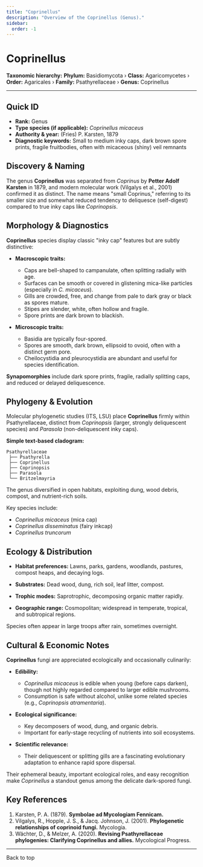 ```yaml
---
title: "Coprinellus"
description: "Overview of the Coprinellus (Genus)."
sidebar:
  order: -1
---
```



# Coprinellus <Badge variant="note" text="Genus" />

**Taxonomic hierarchy:** **Phylum:** Basidiomycota › **Class:** Agaricomycetes › **Order:** Agaricales › **Family:** Psathyrellaceae › **Genus:** Coprinellus

---

## Quick ID
* **Rank:** Genus  
* **Type species (if applicable):** _Coprinellus micaceus_  
* **Authority & year:** (Fries) P. Karsten, 1879  
* **Diagnostic keywords:** Small to medium inky caps, dark brown spore prints, fragile fruitbodies, often with micaceous (shiny) veil remnants  

## Discovery & Naming
The genus **Coprinellus** was separated from _Coprinus_ by **Petter Adolf Karsten** in 1879, and modern molecular work (Vilgalys et al., 2001) confirmed it as distinct. The name means "small Coprinus," referring to its smaller size and somewhat reduced tendency to deliquesce (self-digest) compared to true inky caps like _Coprinopsis_.

## Morphology & Diagnostics
**Coprinellus** species display classic "inky cap" features but are subtly distinctive:

- **Macroscopic traits:**
  - Caps are bell-shaped to campanulate, often splitting radially with age.
  - Surfaces can be smooth or covered in glistening mica-like particles (especially in _C. micaceus_).
  - Gills are crowded, free, and change from pale to dark gray or black as spores mature.
  - Stipes are slender, white, often hollow and fragile.
  - Spore prints are dark brown to blackish.

- **Microscopic traits:**
  - Basidia are typically four-spored.
  - Spores are smooth, dark brown, ellipsoid to ovoid, often with a distinct germ pore.
  - Cheilocystidia and pleurocystidia are abundant and useful for species identification.

**Synapomorphies** include dark spore prints, fragile, radially splitting caps, and reduced or delayed deliquescence.

## Phylogeny & Evolution
Molecular phylogenetic studies (ITS, LSU) place **Coprinellus** firmly within Psathyrellaceae, distinct from _Coprinopsis_ (larger, strongly deliquescent species) and _Parasola_ (non-deliquescent inky caps).

**Simple text-based cladogram:**
```
Psathyrellaceae
 ├── Psathyrella
 ├── Coprinellus
 ├── Coprinopsis
 ├── Parasola
 └── Britzelmayria
```
The genus diversified in open habitats, exploiting dung, wood debris, compost, and nutrient-rich soils.

Key species include:

- _Coprinellus micaceus_ (mica cap)
- _Coprinellus disseminatus_ (fairy inkcap)
- _Coprinellus truncorum_

## Ecology & Distribution
- **Habitat preferences:** Lawns, parks, gardens, woodlands, pastures, compost heaps, and decaying logs.
- **Substrates:** Dead wood, dung, rich soil, leaf litter, compost.
- **Trophic modes:** Saprotrophic, decomposing organic matter rapidly.

- **Geographic range:** Cosmopolitan; widespread in temperate, tropical, and subtropical regions.

Species often appear in large troops after rain, sometimes overnight.

## Cultural & Economic Notes
**Coprinellus** fungi are appreciated ecologically and occasionally culinarily:

- **Edibility:**
  - _Coprinellus micaceus_ is edible when young (before caps darken), though not highly regarded compared to larger edible mushrooms.
  - Consumption is safe without alcohol, unlike some related species (e.g., _Coprinopsis atramentaria_).

- **Ecological significance:**
  - Key decomposers of wood, dung, and organic debris.
  - Important for early-stage recycling of nutrients into soil ecosystems.

- **Scientific relevance:**
  - Their deliquescent or splitting gills are a fascinating evolutionary adaptation to enhance rapid spore dispersal.

Their ephemeral beauty, important ecological roles, and easy recognition make _Coprinellus_ a standout genus among the delicate dark-spored fungi.

## Key References
1. Karsten, P. A. (1879). **Symbolae ad Mycologiam Fennicam.**  
2. Vilgalys, R., Hopple, J. S., & Jacq. Johnson, J. (2001). **Phylogenetic relationships of coprinoid fungi.** Mycologia.  
3. Wächter, D., & Melzer, A. (2020). **Revising Psathyrellaceae phylogenies: Clarifying Coprinellus and allies.** Mycological Progress.  

---

<LinkButton href="#top" variant="minimal" icon="arrow-up">
  Back to top
</LinkButton>
